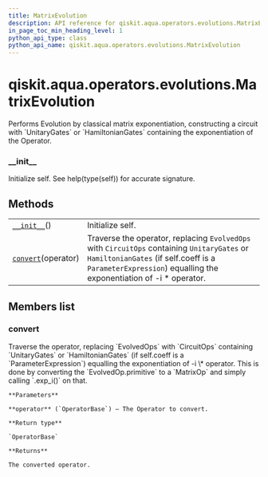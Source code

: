 ```yaml
---
title: MatrixEvolution
description: API reference for qiskit.aqua.operators.evolutions.MatrixEvolution
in_page_toc_min_heading_level: 1
python_api_type: class
python_api_name: qiskit.aqua.operators.evolutions.MatrixEvolution
---
```


# qiskit.aqua.operators.evolutions.MatrixEvolution

<Class id="qiskit.aqua.operators.evolutions.MatrixEvolution" isDedicatedPage={true} github="https://github.com/qiskit-community/qiskit-aqua/tree/stable/0.9/qiskit/aqua/operators/evolutions/matrix_evolution.py" signature="MatrixEvolution" modifiers="class">
  Performs Evolution by classical matrix exponentiation, constructing a circuit with `UnitaryGates` or `HamiltonianGates` containing the exponentiation of the Operator.

  ### \_\_init\_\_

  <Function id="qiskit.aqua.operators.evolutions.MatrixEvolution.__init__" signature="__init__()">
    Initialize self. See help(type(self)) for accurate signature.
  </Function>

  ## Methods

  |                                                                                                                                             |                                                                                                                                                                                                            |
  | ------------------------------------------------------------------------------------------------------------------------------------------- | ---------------------------------------------------------------------------------------------------------------------------------------------------------------------------------------------------------- |
  | [`__init__`](#qiskit.aqua.operators.evolutions.MatrixEvolution.__init__ "qiskit.aqua.operators.evolutions.MatrixEvolution.__init__")()      | Initialize self.                                                                                                                                                                                           |
  | [`convert`](#qiskit.aqua.operators.evolutions.MatrixEvolution.convert "qiskit.aqua.operators.evolutions.MatrixEvolution.convert")(operator) | Traverse the operator, replacing `EvolvedOps` with `CircuitOps` containing `UnitaryGates` or `HamiltonianGates` (if self.coeff is a `ParameterExpression`) equalling the exponentiation of -i \* operator. |

  ## Members list

  ### convert

  <Function id="qiskit.aqua.operators.evolutions.MatrixEvolution.convert" signature="convert(operator)">
    Traverse the operator, replacing `EvolvedOps` with `CircuitOps` containing `UnitaryGates` or `HamiltonianGates` (if self.coeff is a `ParameterExpression`) equalling the exponentiation of -i \* operator. This is done by converting the `EvolvedOp.primitive` to a `MatrixOp` and simply calling `.exp_i()` on that.

    **Parameters**

    **operator** (`OperatorBase`) – The Operator to convert.

    **Return type**

    `OperatorBase`

    **Returns**

    The converted operator.
  </Function>
</Class>

